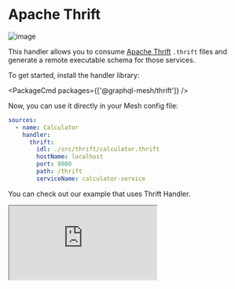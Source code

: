 
# Apache Thrift

![image](https://user-images.githubusercontent.com/20847995/79219986-e4903080-7e5b-11ea-8220-e69ae73e7966.png)

This handler allows you to consume [Apache Thrift](https://thrift.apache.org) `.thrift` files and generate a remote executable schema for those services.

To get started, install the handler library:

<PackageCmd packages={['@graphql-mesh/thrift']} />

Now, you can use it directly in your Mesh config file:

```yaml filename=".meshrc.yaml" {4-9}
sources:
  - name: Calculator
    handler:
      thrift:
        idl: ./src/thrift/calculator.thrift
        hostName: localhost
        port: 8080
        path: /thrift
        serviceName: calculator-service
```

You can check out our example that uses Thrift Handler.

<iframe
  src="https://codesandbox.io/embed/github/Urigo/graphql-mesh/tree/master/examples/thrift-example?fontsize=14&hidenavigation=1&theme=dark&module=%2F.meshrc.yml"
  className="mt-6 w-full h-[500px] rounded-md"
  title="thrift-example"
  allow="geolocation; microphone; camera; midi; vr; accelerometer; gyroscope; payment; ambient-light-sensor; encrypted-media; usb"
  sandbox="allow-modals allow-forms allow-popups allow-scripts allow-same-origin"
/>

## Headers

[Read about configuration and examples](/docs/guides/headers)

## Config API Reference


<API />
